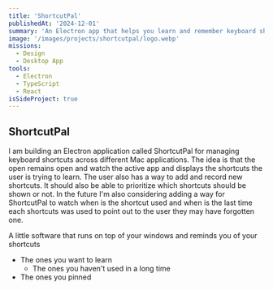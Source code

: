```yaml
---
title: 'ShortcutPal'
publishedAt: '2024-12-01'
summary: 'An Electron app that helps you learn and remember keyboard shortcuts across Mac applications by displaying them contextually'
image: '/images/projects/shortcutpal/logo.webp'
missions:
  - Design
  - Desktop App
tools:
  - Electron
  - TypeScript
  - React
isSideProject: true
---
```


## ShortcutPal

I am building an Electron application called ShortcutPal for managing keyboard shortcuts across different Mac applications.
The idea is that the open remains open and watch the active app and displays the shortcuts the user is trying to learn.
The user also has a way to add and record new shortcuts. It should also be able to prioritize which shortcuts should be shown or not.
In the future I'm also considering adding a way for ShortcutPal to watch when is the shortcut used and when is the last time each shortcuts was used to point out to the user they may have forgotten one.

A little software that runs on top of your windows and reminds you of your shortcuts

- The ones you want to learn
  - The ones you haven't used in a long time
- The ones you pinned
